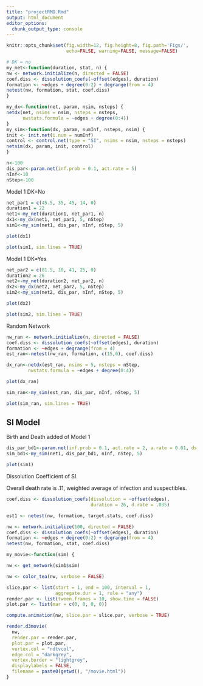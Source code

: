 ---
title: "projectRMD.Rmd"
output: html_document
editor_options: 
  chunk_output_type: console
---

```{r global_options, include=FALSE}
knitr::opts_chunk$set(fig.width=12, fig.height=8, fig.path='Figs/',
                      echo=FALSE, warning=FALSE, message=FALSE)
```

```{r setup, include=FALSE}
# DK = no
my_net<-function(duration, stat, n) {
nw <- network.initialize(n, directed = FALSE)
coef.diss <- dissolution_coefs(~offset(edges), duration)
formation <- ~edges + degree(0:2) + degrange(from = 4)
netest(nw, formation, stat, coef.diss)
}

my_dx<-function(net, param, nsim, nsteps) {
netdx(net, nsims = nsim, nsteps = nsteps,
      nwstats.formula = ~edges + degree(0:4))
}
my_sim<-function(dx, param, numInf, nsteps, nsim) {
init <- init.net(i.num = numInf)
control <- control.net(type = "SI", nsims = nsim, nsteps = nsteps)
netsim(dx, param, init, control)
}
```

```{r}
n<-100
dis_par<-param.net(inf.prob = 0.1, act.rate = 5)
nInf<-10
nStep<-100
```

Model 1 DK=No
```{r, message=F, warning=F}
net_par1 = c(45.5, 35, 45, 14, 0)
duration1 = 22
net1<-my_net(duration1, net_par1, n)
dx1<-my_dx(net1, net_par1, 5, nStep)
sim1<-my_sim(net1, dis_par, nInf, nStep, 5)
```

```{r}
plot(dx1)
```

```{r}
plot(sim1, sim.lines = TRUE)
```
Model 1 DK=Yes
```{r, message=F, warning=F}
net_par2 = c(81.5, 10, 41, 25, 0)
duration2 = 26
net2<-my_net(duration2, net_par2, n)
dx2<-my_dx(net2, net_par2, 5, nStep)
sim2<-my_sim(net2, dis_par, nInf, nStep, 5)
```

```{r}
plot(dx2)
```

```{r}
plot(sim2, sim.lines = TRUE)
```
Random Network
```{r}
nw_ran <- network.initialize(n, directed = FALSE)
coef.diss <- dissolution_coefs(~offset(edges), duration)
formation <- ~edges + degrange(from = 4)
est_ran<-netest(nw_ran, formation, c(15,0), coef.diss)

dx_ran<-netdx(est_ran, nsims = 5, nsteps = nStep,
        nwstats.formula = ~edges + degree(0:4))
```

```{r}
plot(dx_ran)
```


```{r}
sim_ran<-my_sim(est_ran, dis_par, nInf, nStep, 5)
```

```{r}
plot(sim_ran, sim.lines = TRUE)
```

## SI Model
Birth and Death added of Model 1
```{r}
dis_par_bd1<-param.net(inf.prob = 0.1, act.rate = 2, a.rate = 0.01, ds.rate = 0.01, di.rate = 0.05)
sim_bd1<-my_sim(net1, dis_par_bd1, nInf, nStep, 5)
```

```{r}
plot(sim1)
```

Dissolution Coefficient of SI. 

Overall death rate is .11, weighted average of infection and suspectibles.
```{r}
coef.diss <- dissolution_coefs(dissolution = ~offset(edges),
                               duration = 26, d.rate = .035)

est1 <- netest(nw, formation, target.stats, coef.diss)

nw <- network.initialize(100, directed = FALSE)
coef.diss <- dissolution_coefs(~offset(edges), duration)
formation <- ~edges + degree(0:2) + degrange(from = 4)
netest(nw, formation, stat, coef.diss)


```


```{r}
my_movie<-function(sim) {

nw <- get_network(sim1$sim)

nw <- color_tea(nw, verbose = FALSE)

slice.par <- list(start = 1, end = 100, interval = 1,
                  aggregate.dur = 1, rule = "any")
render.par <- list(tween.frames = 10, show.time = FALSE)
plot.par <- list(mar = c(0, 0, 0, 0))

compute.animation(nw, slice.par = slice.par, verbose = TRUE)

render.d3movie(
  nw,
  render.par = render.par,
  plot.par = plot.par,
  vertex.col = "ndtvcol",
  edge.col = "darkgrey",
  vertex.border = "lightgrey",
  displaylabels = FALSE,
  filename = paste0(getwd(), "/movie.html"))
}
```


